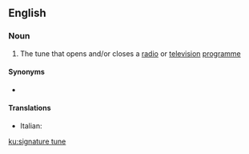 ==English==

===Noun===
{{en-noun|head=[[signature]] [[tune]]}}

# {{lb|en|music}} The tune that opens and/or closes a [[radio]] or [[television]] [[programme]]

====Synonyms====
* {{l|en|theme tune}}

====Translations====
{{trans-top|music to open or close a program}}
* Italian: {{t|it|sigla musicale|f}}
{{trans-mid}}
{{trans-bottom}}

[[ku:signature tune]]